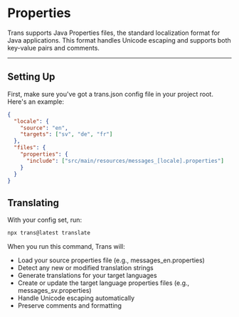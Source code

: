 # Properties

Trans supports Java Properties files, the standard localization format for Java applications. This format handles Unicode escaping and supports both key-value pairs and comments.

---

## Setting Up

First, make sure you've got a trans.json config file in your project root. Here's an example:

```json
{
  "locale": {
    "source": "en",
    "targets": ["sv", "de", "fr"]
  },
  "files": {
    "properties": {
      "include": ["src/main/resources/messages_[locale].properties"]
    }
  }
}
```

## Translating

With your config set, run:

```bash
npx trans@latest translate
```

When you run this command, Trans will:

- Load your source properties file (e.g., messages_en.properties)
- Detect any new or modified translation strings
- Generate translations for your target languages
- Create or update the target language properties files (e.g., messages_sv.properties)
- Handle Unicode escaping automatically
- Preserve comments and formatting
